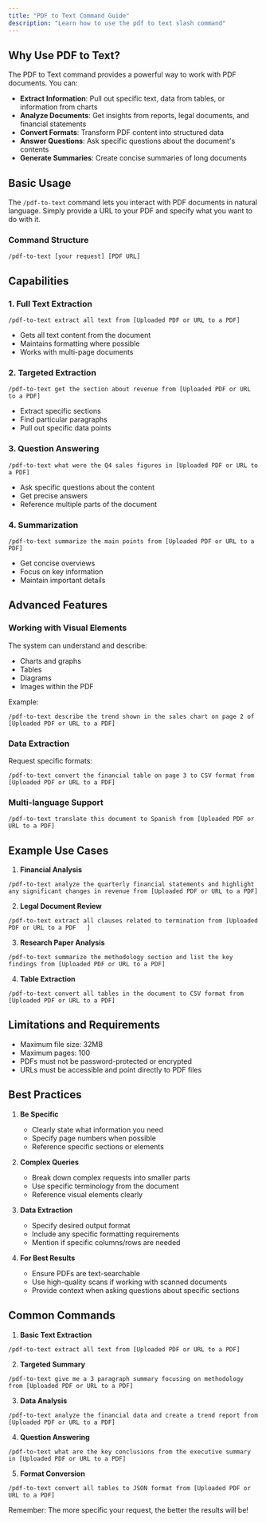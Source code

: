 ```yaml
---
title: "PDF to Text Command Guide"
description: "Learn how to use the pdf to text slash command"
---
```


## Why Use PDF to Text?

The PDF to Text command provides a powerful way to work with PDF documents. You can:

- **Extract Information**: Pull out specific text, data from tables, or information from charts
- **Analyze Documents**: Get insights from reports, legal documents, and financial statements
- **Convert Formats**: Transform PDF content into structured data
- **Answer Questions**: Ask specific questions about the document's contents
- **Generate Summaries**: Create concise summaries of long documents

## Basic Usage

The `/pdf-to-text` command lets you interact with PDF documents in natural language. Simply provide a URL to your PDF and specify what you want to do with it.

### Command Structure

```
/pdf-to-text [your request] [PDF URL]
```

## Capabilities

### 1. Full Text Extraction

```
/pdf-to-text extract all text from [Uploaded PDF or URL to a PDF]
```

- Gets all text content from the document
- Maintains formatting where possible
- Works with multi-page documents

### 2. Targeted Extraction

```
/pdf-to-text get the section about revenue from [Uploaded PDF or URL to a PDF]
```

- Extract specific sections
- Find particular paragraphs
- Pull out specific data points

### 3. Question Answering

```
/pdf-to-text what were the Q4 sales figures in [Uploaded PDF or URL to a PDF]
```

- Ask specific questions about the content
- Get precise answers
- Reference multiple parts of the document

### 4. Summarization

```
/pdf-to-text summarize the main points from [Uploaded PDF or URL to a PDF]
```

- Get concise overviews
- Focus on key information
- Maintain important details

## Advanced Features

### Working with Visual Elements

The system can understand and describe:

- Charts and graphs
- Tables
- Diagrams
- Images within the PDF

Example:

```
/pdf-to-text describe the trend shown in the sales chart on page 2 of [Uploaded PDF or URL to a PDF]
```

### Data Extraction

Request specific formats:

```
/pdf-to-text convert the financial table on page 3 to CSV format from [Uploaded PDF or URL to a PDF]
```

### Multi-language Support

```
/pdf-to-text translate this document to Spanish from [Uploaded PDF or URL to a PDF]
```

## Example Use Cases

1. **Financial Analysis**

```
/pdf-to-text analyze the quarterly financial statements and highlight any significant changes in revenue from [Uploaded PDF or URL to a PDF]
```

2. **Legal Document Review**

```
/pdf-to-text extract all clauses related to termination from [Uploaded PDF or URL to a PDF   ]
```

3. **Research Paper Analysis**

```
/pdf-to-text summarize the methodology section and list the key findings from [Uploaded PDF or URL to a PDF]
```

4. **Table Extraction**

```
/pdf-to-text convert all tables in the document to CSV format from [Uploaded PDF or URL to a PDF]
```

## Limitations and Requirements

- Maximum file size: 32MB
- Maximum pages: 100
- PDFs must not be password-protected or encrypted
- URLs must be accessible and point directly to PDF files

## Best Practices

1. **Be Specific**

   - Clearly state what information you need
   - Specify page numbers when possible
   - Reference specific sections or elements

2. **Complex Queries**

   - Break down complex requests into smaller parts
   - Use specific terminology from the document
   - Reference visual elements clearly

3. **Data Extraction**

   - Specify desired output format
   - Include any specific formatting requirements
   - Mention if specific columns/rows are needed

4. **For Best Results**
   - Ensure PDFs are text-searchable
   - Use high-quality scans if working with scanned documents
   - Provide context when asking questions about specific sections

## Common Commands

1. **Basic Text Extraction**

```
/pdf-to-text extract all text from [Uploaded PDF or URL to a PDF]
```

2. **Targeted Summary**

```
/pdf-to-text give me a 3 paragraph summary focusing on methodology from [Uploaded PDF or URL to a PDF]
```

3. **Data Analysis**

```
/pdf-to-text analyze the financial data and create a trend report from [Uploaded PDF or URL to a PDF]
```

4. **Question Answering**

```
/pdf-to-text what are the key conclusions from the executive summary in [Uploaded PDF or URL to a PDF]
```

5. **Format Conversion**

```
/pdf-to-text convert all tables to JSON format from [Uploaded PDF or URL to a PDF]
```

Remember: The more specific your request, the better the results will be!
